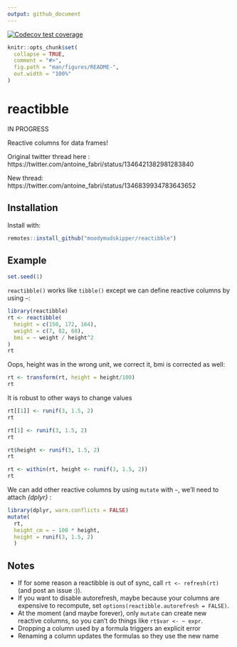 ```yaml
---
output: github_document
---
```


<!-- badges: start -->
[![Codecov test coverage](https://codecov.io/gh/moodymudskipper/reactibble/branch/master/graph/badge.svg)](https://codecov.io/gh/moodymudskipper/reactibble?branch=master)
<!-- badges: end -->


```r
knitr::opts_chunk$set(
  collapse = TRUE,
  comment = "#>",
  fig.path = "man/figures/README-",
  out.width = "100%"
)
```

# reactibble

IN PROGRESS

Reactive columns for data frames! 

Original twitter thread here : https://twitter.com/antoine_fabri/status/1346421382981283840

New thread: https://twitter.com/antoine_fabri/status/1346839934783643652

## Installation

Install with:

``` r
remotes::install_github("moodymudskipper/reactibble")
```

## Example

```r
set.seed(1)
```


`reactibble()` works like `tibble()` except we can define reactive columns by
using `~`:

```r
library(reactibble)
rt <- reactibble(
  height = c(150, 172, 164),
  weight = c(7, 82, 68),
  bmi = ~ weight / height^2
)
rt
```

Oops, height was in the wrong unit, we correct it, bmi is corrected as well:

```r
rt <- transform(rt, height = height/100)
rt
```

It is robust to other ways to change values

```r
rt[[1]] <- runif(3, 1.5, 2)
rt

rt[1] <- runif(3, 1.5, 2)
rt

rt$height <- runif(3, 1.5, 2)
rt

rt <- within(rt, height <- runif(3, 1.5, 2))
rt
```

We can add other reactive columns by using `mutate` with `~`, we'll need to
attach *{dplyr}* :

```r
library(dplyr, warn.conflicts = FALSE)
mutate(
  rt, 
  height_cm = ~ 100 * height, 
  height = runif(3, 1.5, 2)
  )
```


## Notes

* If for some reason a reactibble is out of sync, call `rt <- refresh(rt)` (and post an issue :)).
* If you want to disable autorefresh, maybe because your columns are expensive to recompute, set `options(reactibble.autorefresh = FALSE)`.
* At the moment (and maybe forever), only `mutate` can create new reactive columns, so you can't do things like `rt$var <- ~ expr`.
* Dropping a column used by a formula triggers an explicit error
* Renaming a column updates the formulas so they use the new name
